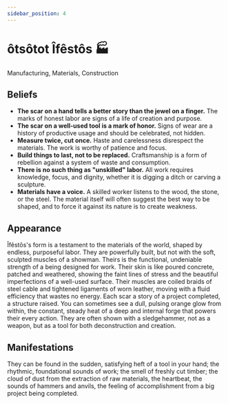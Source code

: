 ```yaml
---
sidebar_position: 4
---
```



# ôtsôtot Îfêstôs 🏭

Manufacturing, Materials, Construction

## Beliefs

- **The scar on a hand tells a better story than the jewel on a finger.** The
  marks of honest labor are signs of a life of creation and purpose.
- **The scar on a well-used tool is a mark of honor.** Signs of wear are a
  history of productive usage and should be celebrated, not hidden.
- **Measure twice, cut once.** Haste and carelessness disrespect the materials.
  The work is worthy of patience and focus.
- **Build things to last, not to be replaced.** Craftsmanship is a form of
  rebellion against a system of waste and consumption.
- **There is no such thing as "unskilled" labor.** All work requires knowledge,
  focus, and dignity, whether it is digging a ditch or carving a sculpture.
- **Materials have a voice.** A skilled worker listens to the wood, the stone,
  or the steel. The material itself will often suggest the best way to be
  shaped, and to force it against its nature is to create weakness.

## Appearance

Îfêstôs's form is a testament to the materials of the world, shaped by endless,
purposeful labor. They are powerfully built, but not with the soft, sculpted
muscles of a showman. Theirs is the functional, undeniable strength of a being
designed for work. Their skin is like poured concrete, patched and weathered,
showing the faint lines of stress and the beautiful imperfections of a well-used
surface. Their muscles are coiled braids of steel cable and tightened ligaments
of worn leather, moving with a fluid efficiency that wastes no energy. Each scar
a story of a project completed, a structure raised. You can sometimes see a
dull, pulsing orange glow from within, the constant, steady heat of a deep and
internal forge that powers their every action. They are often shown with a
sledgehammer, not as a weapon, but as a tool for both deconstruction and
creation.

## Manifestations

They can be found in the sudden, satisfying heft of a tool in your hand; the
rhythmic, foundational sounds of work; the smell of freshly cut timber; the
cloud of dust from the extraction of raw materials, the heartbeat, the sounds of
hammers and anvils, the feeling of accomplishment from a big project being
completed.


<HisyeoTooltip />